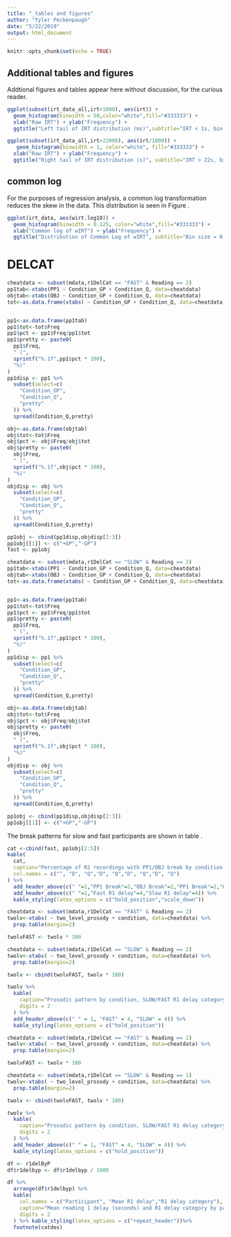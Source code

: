 ```yaml
---
title: "_tables and figures"
author: "Tyler Peckenpaugh"
date: "5/22/2019"
output: html_document
---
```


```r
knitr::opts_chunk$set(echo = TRUE)
```
## Additional tables and figures {#etc}

Addtional figures and tables appear here without discussion, for the curious reader.

```r
ggplot(subset(irt_data_all,irt<1000), aes(irt)) +
  geom_histogram(binwidth = 50,color="white",fill="#333333") + 
  xlab("Raw IRT") + ylab("Frequency") + 
  ggtitle("Left tail of IRT distribution (ms)",subtitle="IRT < 1s, bin size = 50ms")
```


```r
ggplot(subset(irt_data_all,irt>22000), aes(irt/1000)) +
   geom_histogram(binwidth = 1, color="white", fill="#333333") +
  xlab("Raw IRT") + ylab("Frequency") + 
  ggtitle("Right tail of IRT distribution (s)", subtitle="IRT > 22s, bin size = 1s")
```

## common log
For the purposes of regression analysis, a common log transformation reduces the skew in the data. This distribution is seen in Figure \ref{fig:log10wins}.

```r
ggplot(irt_data, aes(wirt.log10)) +
  geom_histogram(binwidth = 0.125, color="white",fill="#333333") + 
  xlab("Common log of wIRT") + ylab("Frequency") + 
  ggtitle("Distribution of Common Log of wIRT", subtitle="Bin size = 0.125")
```


# DELCAT

```r
cheatdata <- subset(mdata,r1DelCat == "FAST" & Reading == 2)
pp1tab<-xtabs(PP1 ~ Condition_GP + Condition_Q, data=cheatdata)
objtab<-xtabs(OBJ ~ Condition_GP + Condition_Q, data=cheatdata)
tot<-as.data.frame(xtabs( ~ Condition_GP + Condition_Q, data=cheatdata))


pp1<-as.data.frame(pp1tab)
pp1$tot<-tot$Freq
pp1$pct <- pp1$Freq/pp1$tot
pp1$pretty <- paste0(
  pp1$Freq, 
  " (", 
  sprintf("%.1f",pp1$pct * 100), 
  "%)"
)
pp1disp <- pp1 %>%
  subset(select=c(
    "Condition_GP",
    "Condition_Q",
    "pretty"
  )) %>% 
  spread(Condition_Q,pretty)

obj<-as.data.frame(objtab)
obj$tot<-tot$Freq
obj$pct <- obj$Freq/obj$tot
obj$pretty <- paste0(
  obj$Freq, 
  " (", 
  sprintf("%.1f",obj$pct * 100), 
  "%)"
)
objdisp <- obj %>%
  subset(select=c(
    "Condition_GP",
    "Condition_Q",
    "pretty"
  )) %>% 
  spread(Condition_Q,pretty)

pp1obj <- cbind(pp1disp,objdisp[2:3])
pp1obj[[1]] <- c("+GP","-GP")
fast <- pp1obj
```

```r
cheatdata <- subset(mdata,r1DelCat == "SLOW" & Reading == 2)
pp1tab<-xtabs(PP1 ~ Condition_GP + Condition_Q, data=cheatdata)
objtab<-xtabs(OBJ ~ Condition_GP + Condition_Q, data=cheatdata)
tot<-as.data.frame(xtabs( ~ Condition_GP + Condition_Q, data=cheatdata))


pp1<-as.data.frame(pp1tab)
pp1$tot<-tot$Freq
pp1$pct <- pp1$Freq/pp1$tot
pp1$pretty <- paste0(
  pp1$Freq, 
  " (", 
  sprintf("%.1f",pp1$pct * 100), 
  "%)"
)
pp1disp <- pp1 %>%
  subset(select=c(
    "Condition_GP",
    "Condition_Q",
    "pretty"
  )) %>% 
  spread(Condition_Q,pretty)

obj<-as.data.frame(objtab)
obj$tot<-tot$Freq
obj$pct <- obj$Freq/obj$tot
obj$pretty <- paste0(
  obj$Freq, 
  " (", 
  sprintf("%.1f",obj$pct * 100), 
  "%)"
)
objdisp <- obj %>%
  subset(select=c(
    "Condition_GP",
    "Condition_Q",
    "pretty"
  )) %>% 
  spread(Condition_Q,pretty)

pp1obj <- cbind(pp1disp,objdisp[2:3])
pp1obj[[1]] <- c("+GP","-GP")
```

The break patterns for slow and fast participants are shown in table \ref{tab:cheaterBreaks}.

```r
cat <-cbind(fast, pp1obj[2:5])
kable(
  cat,
  caption="Percentage of R2 recordings with PP1/OBJ break by condition and R1 delay category",
  col.names = c("", "D", "Q","D", "Q","D", "Q","D", "Q")
) %>% 
  add_header_above(c(" "=1,"PP1 Break"=2,"OBJ Break"=2,"PP1 Break"=2,"OBJ Break"=2)) %>%
  add_header_above(c(" "=1,"Fast R1 delay"=4,"Slow R1 delay"=4)) %>%
  kable_styling(latex_options = c("hold_position","scale_down"))
```

```r
cheatdata <- subset(mdata,r1DelCat == "FAST" & Reading == 2)
twolv<-xtabs( ~ two_level_prosody + condition, data=cheatdata) %>%
  prop.table(margin=2)

twolvFAST <- twolv * 100

cheatdata <- subset(mdata,r1DelCat == "SLOW" & Reading == 2)
twolv<-xtabs( ~ two_level_prosody + condition, data=cheatdata) %>%
  prop.table(margin=2)

twolv <- cbind(twolvFAST, twolv * 100)

twolv %>% 
  kable(
    caption="Prosodic pattern by condition, SLOW/FAST R1 delay category (Reading 2)",
    digits = 2
  ) %>%
  add_header_above(c(" " = 1, "FAST" = 4, "SLOW" = 4)) %>%
  kable_styling(latex_options = c("hold_position"))
```
```r
cheatdata <- subset(mdata,r1DelCat == "FAST" & Reading == 1)
twolv<-xtabs( ~ two_level_prosody + condition, data=cheatdata) %>%
  prop.table(margin=2)

twolvFAST <- twolv * 100

cheatdata <- subset(mdata,r1DelCat == "SLOW" & Reading == 1)
twolv<-xtabs( ~ two_level_prosody + condition, data=cheatdata) %>%
  prop.table(margin=2)

twolv <- cbind(twolvFAST, twolv * 100)

twolv %>% 
  kable(
    caption="Prosodic pattern by condition, SLOW/FAST R1 delay category (Reading 1)",
    digits = 2
  ) %>%
  add_header_above(c(" " = 1, "FAST" = 4, "SLOW" = 4)) %>%
  kable_styling(latex_options = c("hold_position"))
```

```r
df <- r1delByP
df$r1delbyp <- df$r1delbyp / 1000

df %>%  
  arrange(df$r1delbyp) %>% 
  kable(
    col.names = c("Participant", "Mean R1 delay","R1 delay category"), 
    caption="Mean reading 1 delay (seconds) and R1 delay category by participant", 
    digits = 2
  ) %>% kable_styling(latex_options = c("repeat_header"))%>% 
  footnote(catdes)
```